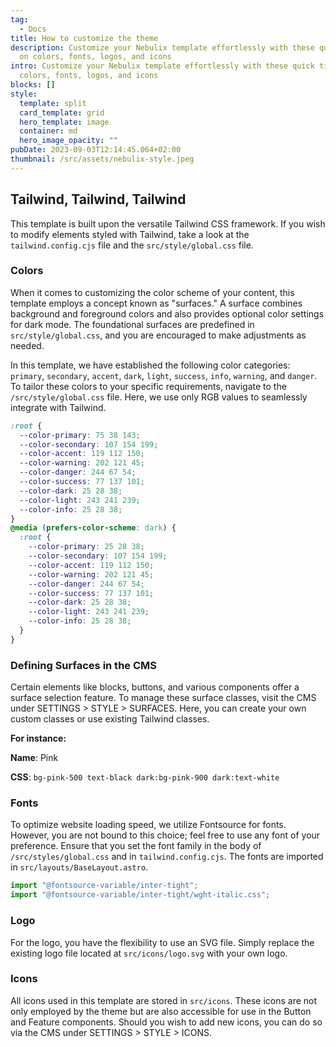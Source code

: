 ```yaml
---
tag:
  - Docs
title: How to customize the theme
description: Customize your Nebulix template effortlessly with these quick tips
  on colors, fonts, logos, and icons
intro: Customize your Nebulix template effortlessly with these quick tips on
  colors, fonts, logos, and icons
blocks: []
style:
  template: split
  card_template: grid
  hero_template: image
  container: md
  hero_image_opacity: ""
pubDate: 2023-09-03T12:14:45.064+02:00
thumbnail: /src/assets/nebulix-style.jpeg
---
```


## Tailwind, Tailwind, Tailwind

This template is built upon the versatile Tailwind CSS framework. If you wish to modify elements styled with Tailwind, take a look at the `tailwind.config.cjs` file and the `src/style/global.css` file.

### Colors

When it comes to customizing the color scheme of your content, this template employs a concept known as "surfaces." A surface combines background and foreground colors and also provides optional color settings for dark mode. The foundational surfaces are predefined in `src/style/global.css`, and you are encouraged to make adjustments as needed.

In this template, we have established the following color categories: `primary`, `secondary`, `accent`, `dark`, `light`, `success`, `info`, `warning`, and `danger`. To tailor these colors to your specific requirements, navigate to the `/src/style/global.css` file. Here, we use only RGB values to seamlessly integrate with Tailwind.

```css
:root {
  --color-primary: 75 38 143;
  --color-secondary: 107 154 199;
  --color-accent: 119 112 150;
  --color-warning: 202 121 45;
  --color-danger: 244 67 54;
  --color-success: 77 137 101;
  --color-dark: 25 28 38;
  --color-light: 243 241 239;
  --color-info: 25 28 38;
}
@media (prefers-color-scheme: dark) {
  :root {
    --color-primary: 25 28 38;
    --color-secondary: 107 154 199;
    --color-accent: 119 112 150;
    --color-warning: 202 121 45;
    --color-danger: 244 67 54;
    --color-success: 77 137 101;
    --color-dark: 25 28 38;
    --color-light: 243 241 239;
    --color-info: 25 28 38;
  }
}
```

### Defining Surfaces in the CMS

Certain elements like blocks, buttons, and various components offer a surface selection feature. To manage these surface classes, visit the CMS under SETTINGS > STYLE > SURFACES. Here, you can create your own custom classes or use existing Tailwind classes.

**For instance:**

**Name**: Pink

**CSS**: `bg-pink-500 text-black dark:bg-pink-900 dark:text-white`

### Fonts

To optimize website loading speed, we utilize Fontsource for fonts. However, you are not bound to this choice; feel free to use any font of your preference. Ensure that you set the font family in the body of `/src/styles/global.css` and in `tailwind.config.cjs`. The fonts are imported in `src/layouts/BaseLayout.astro`.

```javascript
import "@fontsource-variable/inter-tight";
import "@fontsource-variable/inter-tight/wght-italic.css";
```

### Logo

For the logo, you have the flexibility to use an SVG file. Simply replace the existing logo file located at `src/icons/logo.svg` with your own logo.

### Icons

All icons used in this template are stored in `src/icons`. These icons are not only employed by the theme but are also accessible for use in the Button and Feature components. Should you wish to add new icons, you can do so via the CMS under SETTINGS > STYLE > ICONS.

